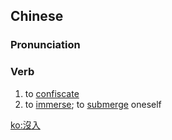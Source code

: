 {{also|没入}}
==Chinese==
{{zh-forms|s=没入}}

===Pronunciation===
{{zh-pron
|m=mòrù
|c=mut6 jap6
|cat=v
}}

===Verb===
{{zh-verb}}

# to [[confiscate]]
# to [[immerse]]; to [[submerge]] oneself

[[ko:沒入]]